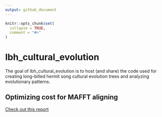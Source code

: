 ```yaml
---
output: github_document
---
```


<!-- README.md is generated from README.Rmd. Please edit that file -->

```r
knitr::opts_chunk$set(
  collapse = TRUE,
  comment = "#>"
)
```

# lbh_cultural_evolution

<!-- badges: start -->
<!-- badges: end -->

The goal of lbh_cultural_evolution is to host (and share) the code used for creating long-billed hermit song cultural evolution trees and analyzing evolutionary patterns.


## Optimizing cost for MAFFT aligning 

[Check out this report]( https://htmlpreview.github.io/?https://github.com/maRce10/lbh_cultural_evolution/raw/master/analysis/aliging_songs.html)
